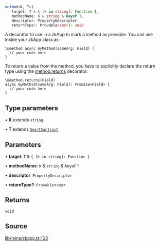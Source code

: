 ```ts
method<K, T>(
   target: T & { [k in string]: Function }, 
   methodName: K & string & keyof T, 
   descriptor: PropertyDescriptor, 
   returnType?: Provable<any>): void
```

A decorator to use in a zkApp to mark a method as provable.
You can use inside your zkApp class as:

```
\@method async myMethod(someArg: Field) {
  // your code here
}
```

To return a value from the method, you have to explicitly declare the return type using the [method.returns](method.mdx#returns) decorator:
```
\@method.returns(Field)
async myMethod(someArg: Field): Promise<Field> {
  // your code here
}
```

## Type parameters

• **K** extends `string`

• **T** extends [`SmartContract`](../classes/SmartContract.mdx)

## Parameters

• **target**: `T` & `{ [k in string]: Function }`

• **methodName**: `K` & `string` & keyof `T`

• **descriptor**: `PropertyDescriptor`

• **returnType?**: `Provable`\<`any`\>

## Returns

`void`

## Source

[lib/mina/zkapp.ts:103](https://github.com/o1-labs/o1js/blob/fd7bd4b02f4f7cc1057cd423261d70c22275763a/src/lib/mina/zkapp.ts#L103)
